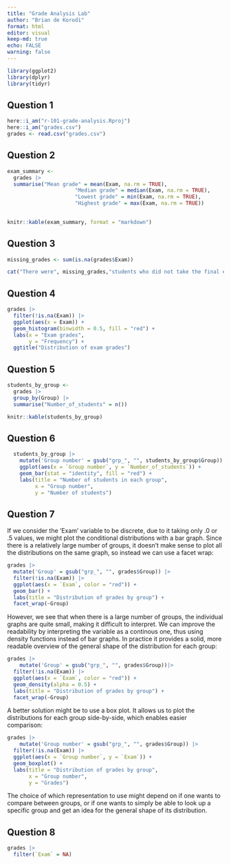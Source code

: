 ```yaml
---
title: "Grade Analysis Lab"
author: "Brian de Korodi"
format: html
editor: visual
keep-md: true
echo: FALSE
warning: false
---
```


```r
library(ggplot2)
library(dplyr)
library(tidyr)
```

## Question 1

```r
here::i_am("r-101-grade-analysis.Rproj")
here::i_am("grades.csv")
grades <- read.csv("grades.csv")
```

## Question 2

```r
exam_summary <-
  grades |>
  summarise("Mean grade" = mean(Exam, na.rm = TRUE),
                      "Median grade" = median(Exam, na.rm = TRUE),
                      "Lowest grade" = min(Exam, na.rm = TRUE),
                      "Highest grade" = max(Exam, na.rm = TRUE))
  
```

```r
knitr::kable(exam_summary, format = "markdown")
```

## Question 3

```r
missing_grades <- sum(is.na(grades$Exam))
```

```r
cat("There were", missing_grades,"students who did not take the final exam.")
```

## Question 4

```r
grades |>
  filter(!is.na(Exam)) |>
  ggplot(aes(x = Exam)) +
  geom_histogram(binwidth = 0.5, fill = "red") +
  labs(x = "Exam grades",
       y = "Frequency") +
  ggtitle("Distribution of exam grades")
```

## Question 5

```r
students_by_group <- 
  grades |>
  group_by(Group) |>
  summarise("Number_of_students" = n())
```

```r
knitr::kable(students_by_group)
```

## Question 6

```r
  students_by_group |>
    mutate('Group number' = gsub("grp_", "", students_by_group$Group)) |>
    ggplot(aes(x = `Group number`, y = `Number_of_students`)) +
    geom_bar(stat = "identity", fill = "red") +
    labs(title = "Number of students in each group",
         x = "Group number",
         y = "Number of students") 
```

## Question 7

If we consider the 'Exam' variable to be discrete, due to it taking only .0 or .5 values, we might plot the conditional distributions with a bar graph. Since there is a relatively large number of groups, it doesn't make sense to plot all the distributions on the same graph, so instead we can use a facet wrap:

```r
grades |>
  mutate('Group' = gsub("grp_", "", grades$Group)) |>
  filter(!is.na(Exam)) |>
  ggplot(aes(x = `Exam`, color = "red")) + 
  geom_bar() +
  labs(title = "Distribution of grades by group") +
  facet_wrap(~Group)
```

However, we see that when there is a large number of groups, the individual graphs are quite small, making it difficult to interpret. We can improve the readability by interpreting the variable as a continous one, thus using density functions instead of bar graphs. In practice it provides a solid, more readable overview of the general shape of the distribution for each group:

```r
grades |>
    mutate('Group' = gsub("grp_", "", grades$Group))|>
  filter(!is.na(Exam)) |>
  ggplot(aes(x = `Exam`, color = "red")) + 
  geom_density(alpha = 0.5) +
  labs(title = "Distribution of grades by group") +
  facet_wrap(~Group)
```

A better solution might be to use a box plot. It allows us to plot the distributions for each group side-by-side, which enables easier comparison:

```r
grades |>
    mutate('Group number' = gsub("grp_", "", grades$Group)) |>
  filter(!is.na(Exam)) |>
  ggplot(aes(x = `Group number`, y = `Exam`)) +
  geom_boxplot() +
  labs(title = "Distribution of grades by group",
       x = "Group number",
       y = "Grades")
```

The choice of which representation to use might depend on if one wants to compare between groups, or if one wants to simply be able to look up a specific group and get an idea for the general shape of its distribution.

## Question 8

```r
grades |>
  filter(`Exam` = NA)
  
```
